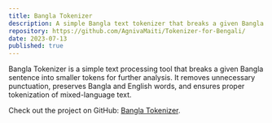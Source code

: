 ```yaml
---
title: Bangla Tokenizer
description: A simple Bangla text tokenizer that breaks a given Bangla sentence into smaller tokens for further processing.
repository: https://github.com/AgnivaMaiti/Tokenizer-for-Bengali/
date: 2023-07-13
published: true
---
```


Bangla Tokenizer is a simple text processing tool that breaks a given Bangla sentence into smaller tokens for further analysis. It removes unnecessary punctuation, preserves Bangla and English words, and ensures proper tokenization of mixed-language text.

Check out the project on GitHub: [Bangla Tokenizer](https://github.com/AgnivaMaiti/Tokenizer-for-Bengali/).
